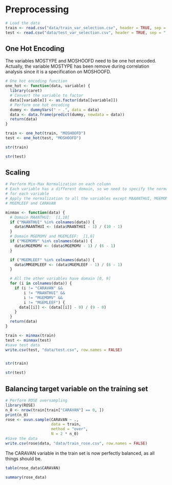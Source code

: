 # Preprocessing

```r
# Load the data
train <- read.csv("data/train_var_selection.csv", header = TRUE, sep = ",")
test <- read.csv("data/test_var_selection.csv", header = TRUE, sep = ",")
```

## One Hot Encoding
The variables MOSTYPE and MOSHOOFD need to be one hot encoded. Actually, the variable MOSTYPE has been remove during correlation analysis since it is a specification on MOSHOOFD.
```r
# One hot encoding function
one_hot <- function(data, variable) {
  library(caret)
  # Convert the variable to factor
  data[[variable]] <- as.factor(data[[variable]])
  # Perform one hot encoding
  dummy <- dummyVars(" ~ .", data = data)
  data <- data.frame(predict(dummy, newdata = data))
  return(data)
}

train <- one_hot(train, "MOSHOOFD")
test <- one_hot(test, "MOSHOOFD")
```

```r
str(train)
```

```r
str(test)
```


## Scaling

```r
# Perform Min-Max Normalization on each column
# Each variable has a different domain, so we need to specify the normalization
# for each variable
# Apply the normalization to all the variables except MAAANTHUI, MGEMOMV
# MGEMLEEF and CARAVAN

minmax <- function(data) {
  # Domain MAANTHUI:  [1,10]
  if ("MAANTHUI" %in% colnames(data)) {
    data$MAANTHUI <- (data$MAANTHUI - 1) / (10 - 1)
  }
  # Domain MGEMOMV and MGEMLEEF:  [1,6]
  if ("MGEMOMV" %in% colnames(data)) {
    data$MGEMOMV <- (data$MGEMOMV - 1) / (6 - 1)
  }

  if ("MGEMLEEF" %in% colnames(data)) {
    data$MMGEMLEEF <- (data$MGEMLEEF - 1) / (6 - 1)
  }

  # All the other variables have domain [0, 9]
  for (i in colnames(data)) {
    if (i != "CARAVAN" &&
        i != "MAANTHUI" &&
        i != "MGEMOMV" &&
        i != "MGEMLEEF") {
      data[[i]] <- (data[[i]] - 0) / (9 - 0)
    }
  }
  return(data)
}

train <- minmax(train)
test <- minmax(test)
#save test data
write.csv(test, "data/test.csv", row.names = FALSE)
```

```r
```

```r
str(train)
```

```r
str(test)
```


## Balancing target variable on the training set

```r
# Perform ROSE oversampling
library(ROSE)
n_0 <- nrow(train[train["CARAVAN"] == 0, ])
print(n_0)
rose <- ovun.sample(CARAVAN ~ .,
                    data = train,
                    method = "over",
                    N = 2 * n_0)
#Save the data
write.csv(rose$data, "data/train_rose.csv", row.names = FALSE)
```
The CARAVAN variable in the train set is now perfectly balanced, as all things should be.

```r
table(rose_data$CARAVAN)
```

```r
summary(rose_data)
```